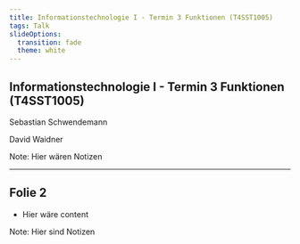 ```yaml
---
title: Informationstechnologie I - Termin 3 Funktionen (T4SST1005)
tags: Talk
slideOptions:
  transition: fade
  theme: white
---
```


## Informationstechnologie I - Termin 3 Funktionen (T4SST1005)

Sebastian Schwendemann

David Waidner

Note:
Hier wären Notizen

---

## Folie 2

- Hier wäre content

Note:
Hier sind Notizen